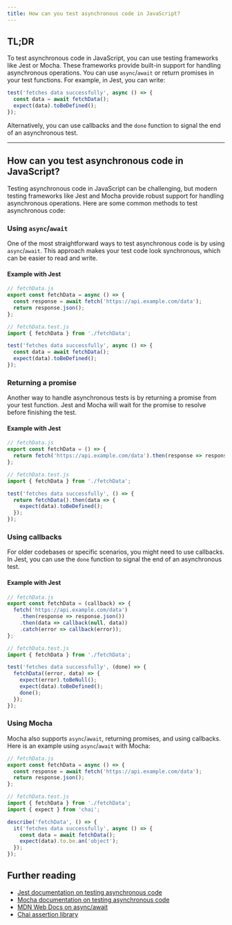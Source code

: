 ```yaml
---
title: How can you test asynchronous code in JavaScript?
---
```


## TL;DR

To test asynchronous code in JavaScript, you can use testing frameworks like Jest or Mocha. These frameworks provide built-in support for handling asynchronous operations. You can use `async`/`await` or return promises in your test functions. For example, in Jest, you can write:

```javascript
test('fetches data successfully', async () => {
  const data = await fetchData();
  expect(data).toBeDefined();
});
```

Alternatively, you can use callbacks and the `done` function to signal the end of an asynchronous test.

---

## How can you test asynchronous code in JavaScript?

Testing asynchronous code in JavaScript can be challenging, but modern testing frameworks like Jest and Mocha provide robust support for handling asynchronous operations. Here are some common methods to test asynchronous code:

### Using `async`/`await`

One of the most straightforward ways to test asynchronous code is by using `async`/`await`. This approach makes your test code look synchronous, which can be easier to read and write.

#### Example with Jest

```javascript
// fetchData.js
export const fetchData = async () => {
  const response = await fetch('https://api.example.com/data');
  return response.json();
};

// fetchData.test.js
import { fetchData } from './fetchData';

test('fetches data successfully', async () => {
  const data = await fetchData();
  expect(data).toBeDefined();
});
```

### Returning a promise

Another way to handle asynchronous tests is by returning a promise from your test function. Jest and Mocha will wait for the promise to resolve before finishing the test.

#### Example with Jest

```javascript
// fetchData.js
export const fetchData = () => {
  return fetch('https://api.example.com/data').then(response => response.json());
};

// fetchData.test.js
import { fetchData } from './fetchData';

test('fetches data successfully', () => {
  return fetchData().then(data => {
    expect(data).toBeDefined();
  });
});
```

### Using callbacks

For older codebases or specific scenarios, you might need to use callbacks. In Jest, you can use the `done` function to signal the end of an asynchronous test.

#### Example with Jest

```javascript
// fetchData.js
export const fetchData = (callback) => {
  fetch('https://api.example.com/data')
    .then(response => response.json())
    .then(data => callback(null, data))
    .catch(error => callback(error));
};

// fetchData.test.js
import { fetchData } from './fetchData';

test('fetches data successfully', (done) => {
  fetchData((error, data) => {
    expect(error).toBeNull();
    expect(data).toBeDefined();
    done();
  });
});
```

### Using Mocha

Mocha also supports `async`/`await`, returning promises, and using callbacks. Here is an example using `async`/`await` with Mocha:

```javascript
// fetchData.js
export const fetchData = async () => {
  const response = await fetch('https://api.example.com/data');
  return response.json();
};

// fetchData.test.js
import { fetchData } from './fetchData';
import { expect } from 'chai';

describe('fetchData', () => {
  it('fetches data successfully', async () => {
    const data = await fetchData();
    expect(data).to.be.an('object');
  });
});
```

## Further reading

- [Jest documentation on testing asynchronous code](https://jestjs.io/docs/asynchronous)
- [Mocha documentation on testing asynchronous code](https://mochajs.org/#asynchronous-code)
- [MDN Web Docs on async/await](https://developer.mozilla.org/en-US/docs/Learn/JavaScript/Asynchronous/Async_await)
- [Chai assertion library](https://www.chaijs.com/)

